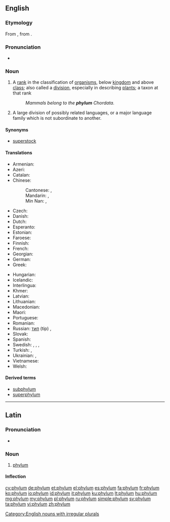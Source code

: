 ==English==
{{wikipedia|phylum|lang=en}}

===Etymology===
From {{etyl|la|en}} {{term|phylum|lang=la}}, from {{etyl|grc|en}} {{term|φῦλον||tribe, race|lang=grc}}.

===Pronunciation===
* {{IPA|/ˈfaɪləm/|lang=en}}

===Noun===
{{en-noun|phyla|phylums}}

# {{context|taxonomy|lang=en}} A [[rank]] in the classification of [[organism]]s, below [[kingdom]] and above [[class]]; also called a [[division]], especially in describing [[plant]]s; a taxon at that rank
#: ''Mammals belong to the '''phylum''' Chordata.''
# {{context|linguistics|lang=en}} A large division of possibly related languages, or a major language family which is not subordinate to another.

====Synonyms====
* {{sense|group of languages}} [[superstock]]

====Translations====
{{trans-top|(biology, taxonomy) A rank in the classification of organisms, below kingdom and above class}}
* Armenian: {{t|hy|տիպ}}
* Azeri: {{t+|az|tip}}
* Catalan: {{t|ca|fílum|m}}
* Chinese:
*: Cantonese: {{t|yue|門|sc=Hani}}, {{t|yue|门|tr=mun4|sc=Hani}}
*: Mandarin: {{t+|cmn|門|sc=Hani}}, {{t+|cmn|门|tr=mén|sc=Hani}}
*: Min Nan: {{t+|nan|門|sc=Hani}}, {{t|nan|门|tr=mn̂g, mûi|sc=Hani}}
* Czech: {{t+|cs|kmen|m}}
* Danish: {{t|da|række|c}}
* Dutch: {{t+|nl|stam}}
* Esperanto: {{t|eo|filumo}}
* Estonian: {{t-needed|et}}
* Faroese: {{t|fo|fylki|n}}
* Finnish: {{t|fi|pääjakso}}
* French: {{t+|fr|embranchement|m}}
* Georgian: {{t+|ka|ტიპი}}
* German: {{t+|de|Stamm|m}}
* Greek: {{t+|el|φύλο|n}}
{{trans-mid}}
* Hungarian: {{t+|hu|törzs}}
* Icelandic: {{t+|is|fylking|f}}
* Interlingua: {{t|ia|phylo}}
* Khmer: {{t+|km|សាខា|tr=sar khar|sc=Khmr}}
* Latvian: {{t|lv|tips|m}}
* Lithuanian: {{t|lt|tipas|m}}
* Macedonian: {{t|mk|колено|n|tr=kóleno|sc=Cyrl}}
* Maori: {{t|mi|pori}}
* Portuguese: {{t+|pt|filo|m}}
* Romanian: {{t+|ro|încrengătură|f}}
* Russian: {{qualifier|zool.}} [[тип]] (tip) {{g|m}}, {{qualifier|botany}} {{t+|ru|отде́л|m}}
* Slovak: {{t-needed|sk}}
* Spanish: {{t+|es|filo|m}}
* Swedish: {{t+|sv|stam|c}}, {{t+|sv|fylum|n}}, {{t+|sv|provins|c}}, {{t+|sv|phylum|n}}
* Turkish: {{t+|tr|şube}}, {{t+|tr|filum}}
* Ukrainian: {{qualifier|zool.}} {{t|uk|тип|m|tr=typ|sc=Cyrl}}, {{qualifier|botany}} {{t|uk|відділ|m|tr=víddil|sc=Cyrl}}
* Vietnamese: {{t+|vi|ngành}}
* Welsh: {{t|cy|ffylwm}}
{{trans-bottom}}

====Derived terms====
* [[subphylum]]
* [[superphylum]]

[[Category:English nouns with irregular plurals]]

----

==Latin==
{{wikipedia|lang=la}}

===Pronunciation===
* {{la-pronunc|phylum}}

===Noun===
{{la-noun|phylum||phylī|n|second}}

# [[#English|phylum]]

====Inflection====
{{la-decl-2nd-N|phyl}}

[[cy:phylum]]
[[de:phylum]]
[[et:phylum]]
[[el:phylum]]
[[es:phylum]]
[[fa:phylum]]
[[fr:phylum]]
[[ko:phylum]]
[[io:phylum]]
[[id:phylum]]
[[it:phylum]]
[[ku:phylum]]
[[lt:phylum]]
[[hu:phylum]]
[[mg:phylum]]
[[my:phylum]]
[[pl:phylum]]
[[ru:phylum]]
[[simple:phylum]]
[[sv:phylum]]
[[ta:phylum]]
[[vi:phylum]]
[[zh:phylum]]
